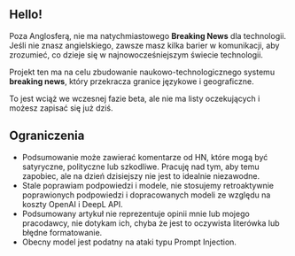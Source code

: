 
<CallToAction />

## Hello!

Poza Anglosferą, nie ma natychmiastowego **Breaking News** dla technologii.
Jeśli nie znasz angielskiego, zawsze masz kilka barier w komunikacji, aby zrozumieć, co dzieje się w najnowocześniejszym świecie technologii.


<Callout type="info" emoji="🗞️">

Projekt ten ma na celu zbudowanie naukowo-technologicznego systemu **breaking news**, który przekracza granice językowe i geograficzne.

</Callout>

To jest wciąż we wczesnej fazie beta, ale nie ma listy oczekujących i możesz zapisać się już dziś.

## Ograniczenia

- Podsumowanie może zawierać komentarze od HN, które mogą być satyryczne, polityczne lub szkodliwe. Pracuję nad tym, aby temu zapobiec, ale na dzień dzisiejszy nie jest to idealnie niezawodne.
- Stale poprawiam podpowiedzi i modele, nie stosujemy retroaktywnie poprawionych podpowiedzi i dopracowanych modeli ze względu na koszty OpenAI i DeepL API.
- Podsumowany artykuł nie reprezentuje opinii mnie lub mojego pracodawcy, nie dotykam ich, chyba że jest to oczywista literówka lub błędne formatowanie.
- Obecny model jest podatny na ataki typu Prompt Injection.
